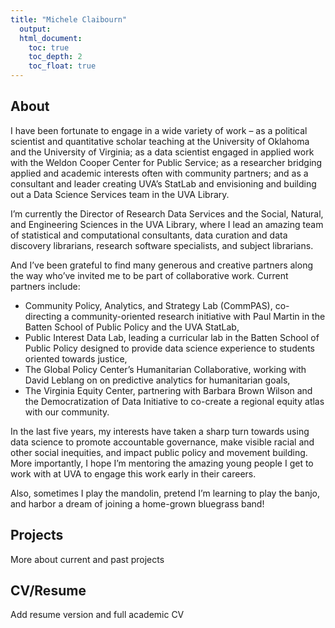 ```yaml
---
title: "Michele Claibourn"
  output:
  html_document:
    toc: true
    toc_depth: 2
    toc_float: true
---
```


<link rel="stylesheet" href="styles.css" type="text/css">

## About

I have been fortunate to engage in a wide variety of work -- as a political scientist and quantitative scholar teaching at the University of Oklahoma and the University of Virginia; as a data scientist engaged in applied work with the Weldon Cooper Center for Public Service; as a researcher bridging applied and academic interests often with community partners; and as a consultant and leader creating UVA's StatLab and envisioning and building out a Data Science Services team in the UVA Library. 

I'm currently the Director of Research Data Services and the Social, Natural, and Engineering Sciences in the UVA Library, where I lead an amazing team of statistical and computational consultants, data curation and data discovery librarians, research software specialists, and subject librarians.

And I've been grateful to find many generous and creative partners along the way who've invited me to be part of collaborative work. Current partners include:

* Community Policy, Analytics, and Strategy Lab (CommPAS), co-directing a community-oriented research initiative with Paul Martin in the Batten School of Public Policy and the UVA StatLab,
* Public Interest Data Lab, leading a curricular lab in the Batten School of Public Policy designed to provide data science experience to students oriented towards justice,
* The Global Policy Center's Humanitarian Collaborative, working with David Leblang on on predictive analytics for humanitarian goals,
* The Virginia Equity Center, partnering with Barbara Brown Wilson and the Democratization of Data Initiative to co-create a regional equity atlas with our community.

In the last five years, my interests have taken a sharp turn towards using data science to promote accountable governance, make visible racial and other social inequities, and impact public policy and movement building. More importantly, I hope I'm mentoring the amazing young people I get to work with at UVA to engage this work early in their careers.

Also, sometimes I play the mandolin, pretend I'm learning to play the banjo, and harbor a dream of joining a home-grown bluegrass band! 

## Projects

More about current and past projects

## CV/Resume

Add resume version and full academic CV